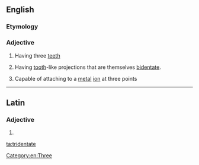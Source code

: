 ==English==

===Etymology===
{{prefix|tri|dentate|lang=en}}

===Adjective===
{{en-adj|-}}

# Having three [[teeth]]
# {{context|botany|lang=en}} Having [[tooth]]-like projections that are themselves [[bidentate]].
# {{context|chemistry|of a ligand|lang=en}} Capable of attaching to a [[metal]] [[ion]] at three points

[[Category:en:Three]]

----

==Latin==

===Adjective===
{{la-adj-form|tridentāte}}

# {{inflection of|tridentātus||voc|m|s|lang=la}}

[[ta:tridentate]]